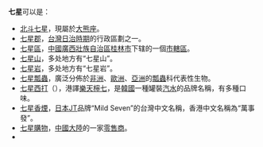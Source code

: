 '''七星'''可以是：
*[[北斗七星|北斗七星]]，現屬於[[大熊座|大熊座]]。
*[[七星郡|七星郡]]，[[台灣日治時期|台灣日治時期]]的行政區劃之一。
*[[七星區|七星區]]，[[中华人民共和国|中國]][[廣西壯族自治區|廣西壯族自治區]][[桂林市|桂林市]]下辖的一個[[市轄區|市轄區]]。
*[[七星山|七星山]]，多处地方有“七星山”。
*[[七星岩|七星岩]]，多处地方有“七星岩”。
*[[七星瓢蟲|七星瓢蟲]]，廣泛分佈於[[非洲|非洲]]、[[歐洲|歐洲]]、[[亞洲|亞洲]]的[[瓢蟲|瓢蟲]]科代表性生物。
*[[七星西打|七星西打]]（{{lang-ko|칠성사이다|칠성사이다}}），港譯[[樂天檸七|樂天檸七]]，是[[大韓民國|韓國]]一種罐裝[[汽水|汽水]]的品牌名稱，有多種口味。
*[[七星香煙|七星香煙]]，[[日本煙草產業公司|日本JT]]品牌“Mild Seven”的台灣中文名稱，香港中文名稱為“萬事發”。
*[[七星購物|七星購物]]，[[中國大陸|中國大陸]]的一家[[零售商|零售商]]。
*{{lookfrom|七星}}
{{disambig|Cat=二字消歧義}}